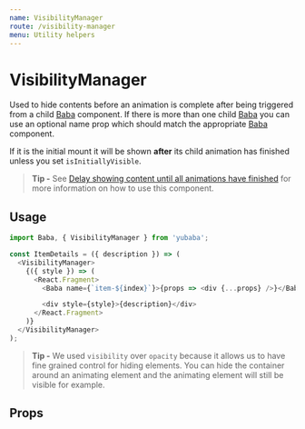 ```yaml
---
name: VisibilityManager
route: /visibility-manager
menu: Utility helpers
---
```



# VisibilityManager

Used to hide contents before an animation is complete after being triggered from a child [Baba](/baba) component.
If there is more than one child [Baba](/baba) you can use an optional name prop which should match the appropriate [Baba](/baba) component.

If it is the initial mount it will be shown **after** its child animation has finished unless you set `isInitiallyVisible`.

> **Tip -** See [Delay showing content until all animations have finished](/advanced-usage#delay-showing-content-until-all-animations-have-finished) for more information on how to use this component.

## Usage

```js
import Baba, { VisibilityManager } from 'yubaba';

const ItemDetails = ({ description }) => (
  <VisibilityManager>
    {({ style }) => (
      <React.Fragment>
        <Baba name={`item-${index}`}>{props => <div {...props} />}</Baba>

        <div style={style}>{description}</div>
      </React.Fragment>
    )}
  </VisibilityManager>
);
```

> **Tip -** We used `visibility` over `opacity` because it allows us to have fine grained control for hiding elements.
> You can hide the container around an animating element and the animating element will still be visible for example.

## Props

<PropsTable of={VisibilityManager} />
